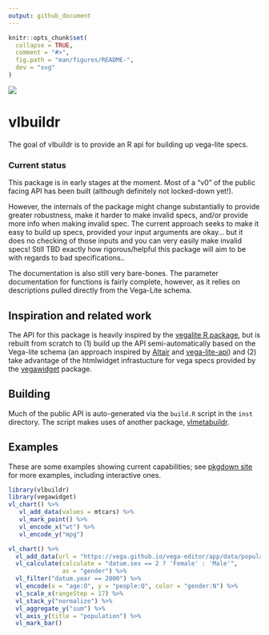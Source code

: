 ```yaml
---
output: github_document
---
```


<!-- README.md is generated from README.Rmd. Please edit that file -->

```r
knitr::opts_chunk$set(
  collapse = TRUE,
  comment = "#>",
  fig.path = "man/figures/README-",
  dev = "svg"
)
```

![](https://img.shields.io/badge/lifecycle-experimental-orange.svg)

# vlbuildr

The goal of vlbuildr is to provide an R api for building up vega-lite specs. 

### Current status

This package is in early stages at the moment. Most of a "v0" of the public facing API has been built (although definitely not locked-down yet!). 

However, the internals of the package might change substantially to provide greater robustness, make it harder to make invalid specs, and/or provide more info when making invalid spec. The current approach seeks to make it easy to build up specs, provided your input arguments are okay... but it does no checking of those inputs and you can very easily make invalid specs! Still TBD exactly how rigorous/helpful this package will aim to be with regards to bad specifications..

The documentation is also still very bare-bones. The parameter documentation for functions is fairly complete, however, as it relies on descriptions pulled directly from the Vega-Lite schema.  


## Inspiration and related work

The API for this package is heavily inspired by the [vegalite R package](articles/examples.html), but is rebuilt from scratch to (1) build up the API semi-automatically based on the Vega-lite schema (an approach inspired by [Altair](https://github.com/altair-viz/altair) and [vega-lite-api](https://github.com/vega/vega-lite-api)) and (2) take advantage of the htmlwidget infrastucture for vega specs provided by the [vegawidget]() package.

## Building

Much of the public API is auto-generated via the `build.R` script in the `inst` directory. The script makes uses of another package, [vlmetabuildr](https://github.com/AliciaSchep/vlmetabuildr).

## Examples

These are some examples showing current capabilities; see [pkgdown site](https://vegawidget.github.io/vlbuildr/articles/examples.html) for more examples, including interactive ones.

```r
library(vlbuildr)
library(vegawidget)
vl_chart() %>%
   vl_add_data(values = mtcars) %>%
   vl_mark_point() %>%
   vl_encode_x("wt") %>%
   vl_encode_y("mpg") 
```

```r
vl_chart() %>%
  vl_add_data(url = "https://vega.github.io/vega-editor/app/data/population.json") %>%
  vl_calculate(calculate = "datum.sex == 2 ? 'Female' : 'Male'", 
               as = "gender") %>%
  vl_filter("datum.year == 2000") %>%
  vl_encode(x = "age:O", y = "people:Q", color = "gender:N") %>%
  vl_scale_x(rangeStep = 17) %>%
  vl_stack_y("normalize") %>%
  vl_aggregate_y("sum") %>%
  vl_axis_y(title = "population") %>%
  vl_mark_bar() 
```


